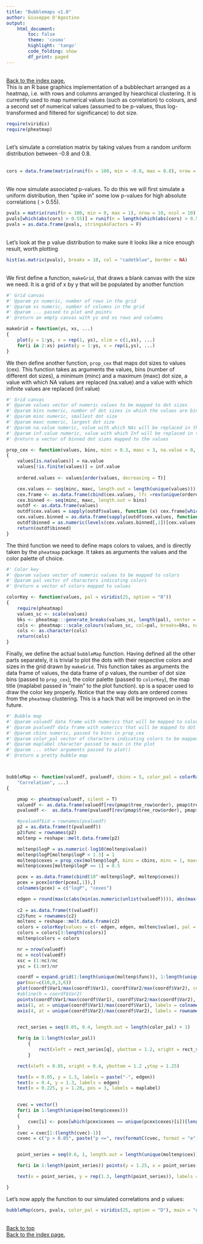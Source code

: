 ```yaml
---
title: "Bubblemaps v1.0"
author: Giuseppe D'Agostino
output:
    html_document:
        toc: false
        theme: 'cosmo'
        highlight: 'tango'
        code_folding: show
        df_print: paged
---
```

 <br>
 <a href = "https://gdagstn.github.io">Back to the index page.</a>
 <br>
This is an R base graphics implementation of a bubblechart arranged as a heatmap, i.e. with rows and columns arranged by hiearchical clustering. 
It is currently used to map numerical values (such as correlation) to colours, and a second set of numerical values (assumed to be p-values, thus log-transformed and filtered for significance) to dot size. 
 <br>


```r
require(viridis)
require(pheatmap)
```

 <br>
Let's simulate a correlation matrix by taking values from a random uniform distribution between -0.8 and 0.8.  
<br>

```r
cors = data.frame(matrix(runif(n = 100, min = -0.8, max = 0.8), nrow = 10, ncol = 10))

```

 <br>
We now simulate associated p-values. To do this we will first simulate a uniform distribution, then "spike in" some low p-values for high absolute correlations ( > 0.55).
 <br>

```r
pvals = matrix(runif(n = 100, min = 0, max = 1), nrow = 10, ncol = 10)
pvals[which(abs(cors) > 0.55)] = runif(n = length(which(abs(cors) > 0.55)), min = 1e-05, max = 1e-03)
pvals = as.data.frame(pvals, stringsAsFactors = F)

```

<br>
Let's look at the p value distribution to make sure it looks like a nice enough result, worth plotting
<br>

```r
hist(as.matrix(pvals), breaks = 10, col = "cadetblue", border = NA)

```
<br>
We first define a function, `makeGrid`, that draws a blank canvas with the size we need. It is a grid of x by y that will be populated by another function
<br>


```r
#' Grid canvas
#' @param ys numeric, number of rows in the grid
#' @param xs numeric, number of columns in the grid
#' @param ... passed to plot and points
#' @return an empty canvas with ys and xs rows and columns

makeGrid = function(ys, xs, ...)
{
	plot(y = 1:ys, x = rep(1, ys), xlim = c(1,xs), ...)
	for(i in 2:xs) points(y = 1:ys, x = rep(i,ys), ...)
}
```

We then define another function, `prop_cex` that maps dot sizes to values (cex). This function takes as arguments the values, bins (number of different dot sizes), a minimum (minc) and a maximum (maxc) dot size, a value with which NA values are replaced (na.value) and a value with which infinite values are replaced (inf.value)


```r
#' Grid canvas
#' @param values vector of numeric values to be mapped to dot sizes
#' @param bins numeric, number of dot sizes in which the values are binned
#' @param minc numeric, smallest dot size
#' @param maxc numeric, largest dot size
#' @param na.value numeric, value with which NAs will be replaced in the values vector
#' @param inf.value numeric, value with which Inf will be replaced in the values vector
#' @return a vector of binned dot sizes mapped to the values

prop_cex <- function(values, bins, minc = 0.3, maxc = 3, na.value = 0, inf.value = 400)
{	
	values[is.na(values)] = na.value
	values[!is.finite(values)] = inf.value
	
	ordered.values <- values[order(values, decreasing = T)]

	cex.values <- seq(minc, maxc, length.out = length(unique(values)))
	cex.frame <- as.data.frame(cbind(cex.values, lfc =rev(unique(ordered.values))))
	cex.binned <- seq(minc, maxc, length.out = bins)
	outdf <- as.data.frame(values)
	outdf$cex.values = sapply(outdf$values, function (x) cex.frame[which(cex.frame$lfc == x),1])
	cex.values.binned = as.data.frame(sapply(outdf$cex.values, function(x) cut(x, breaks = cex.binned, include.lowest = T, labels = cex.binned[1:length(cex.binned)-1] )), stringsAsFactors = F)
	outdf$binned = as.numeric(levels(cex.values.binned[,1])[cex.values.binned[,1]])
 	return(outdf$binned)
}

```

The third function we need to define maps colors to values, and is directly taken by the `pheatmap` package. It takes as arguments the values and the color palette of choice.

```r
#' Color key
#' @param values vector of numeric values to be mapped to colors
#' @param pal vector of characters indicating colors 
#' @return a vector of colors mapped to values

colorKey <- function(values, pal = viridis(25, option = "B"))
{
	require(pheatmap)
	values_sc <- scale(values)
	bks <- pheatmap:::generate_breaks(values_sc, length(pal), center = F)
	cols <- pheatmap:::scale_colours(values_sc, col=pal, breaks=bks, na_col = "gray")
	cols <- as.character(cols)
	return(cols)
} 

```

Finally, we define the actual `bubbleMap` function. Having defined all the other parts separately, it is trivial to plot the dots with their respective colors and sizes in the grid drawn by `makeGrid`. This function takes as arguments the data frame of values, the data frame of p values, the number of dot size bins (passed to `prop_cex`), the color palette (passed to `colorKey`), the map title (maplabel passed in "main" to the plot function). sp is a spacer used to draw the color key properly. Notice that the way dots are ordered comes from the `pheatmap` clustering. This is a hack that will be improved on in the future.


```r
#' Bubble map
#' @param valuedf data frame with numerics that will be mapped to colors
#' @param pvaluedf data frame with numerics that will be mapped to dot sizes. treated as a p-value data frame (values < 0.05 are filtered)
#' @param cbins numeric, passed to bins in prop_cex
#' @param color_pal vector of characters indicating colors to be mapped
#' @param maplabel character passed to main in the plot
#' @param ... other arguments passed to plot()
#' @return a pretty bubble map



bubbleMap <- function(valuedf, pvaluedf, cbins = 5, color_pal = colorRampPalette(c("slateblue", "gray", "orange"))(25), maplabel = 
	"Correlation", ...)
{

	pmap <- pheatmap(valuedf, silent = T)
	valuedf <- as.data.frame(valuedf[rev(pmap$tree_row$order), pmap$tree_col$order])
	pvaluedf <-  as.data.frame(pvaluedf[rev(pmap$tree_row$order), pmap$tree_col$order])

	#pvaluedf$id = rownames(pvaluedf)
	p2 = as.data.frame(t(pvaluedf))
	p2$func = rownames(p2)
	moltenp = reshape::melt.data.frame(p2)

	moltenp$logP = as.numeric(-log10(moltenp$value))
	moltenp$logP[moltenp$logP < 1.3] = 1
	moltenp$cexes = prop_cex(moltenp$logP, bins = cbins, minc = 1, maxc = 4.4)
	moltenp$cexes[moltenp$logP == 1] = 0.5

	pcex = as.data.frame(cbind(10^-moltenp$logP, moltenp$cexes))
	pcex = pcex[order(pcex[,1]),]
	colnames(pcex) = c("logP", "cexes")

	edgen = round(max(c(abs(min(as.numeric(unlist(valuedf)))), abs(max(as.numeric(unlist(valuedf)))))), digits = 1)
	
	c2 = as.data.frame(t(valuedf))
	c2$func = rownames(c2)
	moltenc = reshape::melt.data.frame(c2)
	colors = colorKey(values = c(- edgen, edgen, moltenc$value), pal = color_pal)
	colors = colors[3:length(colors)]
	moltenp$colors = colors

	nr = nrow(valuedf)
	nc = ncol(valuedf)
	xsc = (1:nc)/nc
	ysc = (1:nr)/nr

	coordf = expand.grid(1:length(unique(moltenp$func)), 1:length(unique(moltenp$variable)))
	par(mar=c(10,0,3,6))
	plot(coordf$Var1/max(coordf$Var1), coordf$Var2/max(coordf$Var2), cex = 0, bty = "n", xaxt = "n", yaxt = "n", xlab = NA, ylab = NA, ylim = c(0,1.45), xlim = c(-0.1, 1.1), ...)
	#abline(h = coordf$Var2)
	points(coordf$Var1/max(coordf$Var1), coordf$Var2/max(coordf$Var2), cex = moltenp$cexes, col = moltenp$colors, pch = 16, bty = 'n')
	axis(1, at = unique(coordf$Var1)/max(coordf$Var1), labels = colnames(valuedf) , las = 2, cex.axis = 0.9)
	axis(4, at = unique(coordf$Var2)/max(coordf$Var2), labels = rownames(valuedf), las = 2, cex.axis = 0.7)


	rect_series = seq(0.05, 0.4, length.out = length(color_pal) + 1)
	
	for(q in 1:length(color_pal)) 
		{
			rect(xleft = rect_series[q], ybottom = 1.2, xright = rect_series[q+1], ytop = 1.25, col = color_pal[q], border = NA)
		} 

	rect(xleft = 0.05, xright = 0.4, ybottom = 1.2 ,ytop = 1.25)

	text(x = 0.05, y = 1.3, labels = paste("-", edgen))
	text(x = 0.4, y = 1.3, labels = edgen)
	text(x = 0.225, y = 1.28, pos = 3, labels = maplabel)

	
	cvec = vector()
	for(i in 1:length(unique(moltenp$cexes)))
	{
		cvec[i] <- pcex[which(pcex$cexes == unique(pcex$cexes)[i])[length(which(pcex$cexes == unique(pcex$cexes)[i]))],1]	
	}
	cvec = cvec[1:(length(cvec)-1)]
	cxvec = c("p > 0.05", paste("p <=", rev(formatC(cvec, format = "e", digits = 2))))


	point_series = seq(0.6, 1, length.out = length(unique(moltenp$cex)))

	for(i in 1:length(point_series)) points(y = 1.25, x = point_series[i], cex = unique(moltenp$cex)[order(unique(moltenp$cex))][i], pch = 16, col = "gray")

	text(x = point_series, y = rep(1.3, length(point_series)), labels = cxvec, cex = 0.7, srt = 45, pos = 4)

}


```
Let's now apply the function to our simulated correlations and p values:

```r
bubbleMap(cors, pvals, color_pal = viridis(25, option = "D"), main = "A bubblemap!")

```

 <br>
 <a href = #top>Back to top</a>
 <br>
 <a href = "https://gdagstn.github.io">Back to the index page.</a>
 <br>
